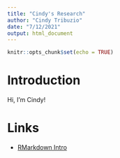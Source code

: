 ```yaml
---
title: "Cindy's Research"
author: "Cindy Tribuzio"
date: "7/12/2021"
output: html_document
---
```


```r
knitr::opts_chunk$set(echo = TRUE)
```

# Introduction
Hi, I'm Cindy!

# Links

* [RMarkdown Intro](R/rmarkdown-intro.html)